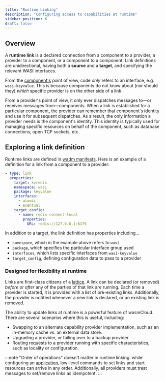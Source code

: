 ```yaml
---
title: "Runtime Linking"
description: "Configuring access to capabilities at runtime"
sidebar_position: 6
draft: false
---
```


## Overview

A **runtime link** is a declared connection from a component to a provider, a provider to a component, or a component to a component. Link definitions are unidirectional, having both a **source** and a **target**, and specifying the relevant WASI interfaces. 

From the [component's](/docs/1.0/concepts/components) point of view, code _only_ refers to an interface, e.g. `wasi-keyvalue`. This is because components do not know about (nor should they) _which_ specific provider is on the other side of a link. 

From a provider's point of view, it only ever dispatches messages to&mdash;or receives messages from&mdash;components. When a link is established for a particular component, the provider can remember that component's identity and use it for subsequent dispatches. As a result, the only information a provider needs is the component's identity. This identity is typically used for managing specific resources on behalf of the component, such as database connections, open TCP sockets, etc.

## Exploring a link definition

Runtime links are defined in [wadm manifests](/docs/1.0/ecosystem/wadm/). Here is an example of a definition for a link from a component to a provider:

```yaml
- type: link
  properties:
    target: kvredis
    namespace: wasi
    package: keyvalue
    interfaces:
      - atomic
      - eventual
    target_config:
      - name: redis-connect-local
        properties:
          URL: redis://127.0.0.1:6379
```
In addition to a target, the link definition has properties including...

* `namespace`, which in the example above refers to `wasi`
* `package`, which specifies the particular interface group used
* `interfaces`, which lists specific interfaces from `wasi-keyvalue` 
* `target_config`, defining configuration data to pass to a provider

### Designed for flexibility at runtime

Links are first-class citizens of a [lattice](/docs/1.0/concepts/lattice). A link can be declared (or removed) _before or after_ any of the parties of that link are running. Each time a provider is started, it is provided with a list of pre-existing links. Additionally, the provider is notified whenever a new link is declared, or an existing link is removed.

The ability to update links at runtime is a powerful feature of wasmCloud. There are several scenarios where this is useful, including:

- Swapping to an alternate capability provider implementation, such as an in-memory cache vs. an external data store.
- Upgrading a provider, or failing over to a backup provider.
- Routing requests to a provider running with specific characteristics, such as locality or configuration.

:::note
"Order of operations" doesn't matter in runtime linking: while configuring an [application](/docs/1.0/concepts/applications), low-level commands to set links and start resources can arrive in any order. Additionally, all providers must treat messages to set/remove links as idempotent.
:::
